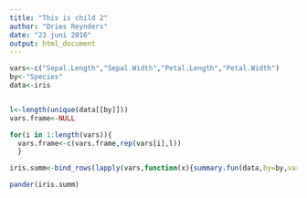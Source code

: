 ```yaml
---
title: "This is child 2"
author: "Dries Reynders"
date: "23 juni 2016"
output: html_document
---
```




```r

vars<-c("Sepal.Length","Sepal.Width","Petal.Length","Petal.Width")
by<-"Species"
data<-iris


l<-length(unique(data[[by]]))
vars.frame<-NULL

for(i in 1:length(vars)){
  vars.frame<-c(vars.frame,rep(vars[i],l))
  }

iris.summ<-bind_rows(lapply(vars,function(x){summary.fun(data,by=by,var=x)}))%>%bind_cols(data.frame(vars.frame),.)%>%rename(Variable=vars.frame)

pander(iris.summ)

```

